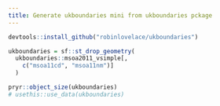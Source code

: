 ```yaml
---
title: Generate ukboundaries mini from ukboundaries pckage
---
```


```r
devtools::install_github("robinlovelace/ukboundaries")

ukboundaries = sf::st_drop_geometry(
  ukboundaries::msoa2011_vsimple[, 
    c("msoa11cd", "msoa11nm")]
  )

pryr::object_size(ukboundaries)
# usethis::use_data(ukboundaries)
```


